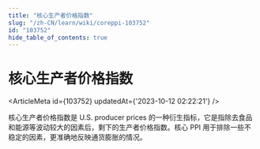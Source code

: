 ```yaml
---
title: "核心生产者价格指数"
slug: "/zh-CN/learn/wiki/coreppi-103752"
id: "103752"
hide_table_of_contents: true
---
```



# 核心生产者价格指数

<ArticleMeta id={103752} updatedAt={'2023-10-12 02:22:21'} />
<div className='border-solid border-b border-t-0 my-4 border-[var(--ifm-color-gray-300)]' />

核心生产者价格指数是 U.S. producer prices 的一种衍生指标，它是指除去食品和能源等波动较大的因素后，剩下的生产者价格指数。核心 PPI 用于排除一些不稳定的因素，更准确地反映通货膨胀的情况。
